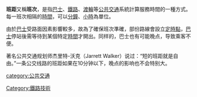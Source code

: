 {{Unreferenced|time=2022-03-26T10:47:21+00:00}}
'''班距'''又稱'''班次'''，是指[[巴士|巴士]]、[[鐵路|鐵路]]、[[渡輪|渡輪]]等[[公共交通|公共交通]]系統計算服務時間的一種方式。每一班次相隔的[[時間|時間]]，可以[[分鐘|分鐘]]、[[小時|小時]]為單位。

由於[[巴士|巴士]]受路面因素影響較多，故為了確保班次準確，部份路線會設立[[定時點|定時點]]，[[巴士|巴士]]停站後需等待到某個特定[[時間|時間]]才開出。同样的，巴士也有可能晚点，导致乘客不便。

著名公共交通规划师杰里特-沃克（Jarrett Walker）说过：“短的班距就是自由。”一条公交线路的班距如果在10分钟以下，晚点的影响也不会特别大。

{{transp-stub}}

[[category:公共交通|category:公共交通]]
[[Category:鐵路技術|Category:鐵路技術]]
